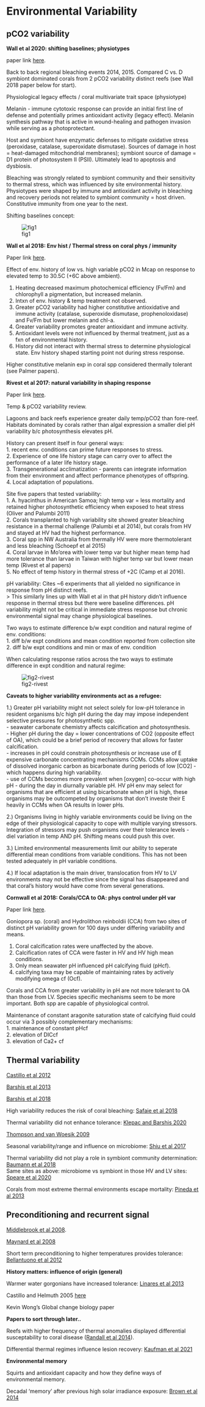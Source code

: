# Environmental Variability

## pCO2 variability {-}

**Wall et al 2020: shifting baselines; physiotypes**

paper link [here](https://www.biorxiv.org/content/biorxiv/early/2020/08/11/2020.04.23.056457.full.pdf).

Back to back regional bleaching events 2014, 2015. Compared C vs. D symbiont dominated corals from 2 pCO2 variability distinct reefs (see Wall 2018 paper below for start).   

Physiological legacy effects / coral multivariate trait space (physiotype)

Melanin - immune cytotoxic response can provide an initial first line of defense and potentially primes antioxidant activity (legacy effect). Melanin synthesis pathway that is active in wound-healing and pathogen invasion while serving as a photoprotectant.

Host and symbiont have enzymatic defenses to mitigate oxidative stress (peroxidase, catalase, superoxidate dismutase). Sources of damage in host = heat-damaged mitochondrial membranes); symbiont source of damage = D1 protein of photosystem II (PSII). Ultimately lead to apoptosis and dysbiosis.

Bleaching was strongly related to symbiont community and their sensitivity to thermal stress, which was influenced by site environmental history. Physiotypes were shaped by immune and antioxidant activity in bleaching and recovery periods not related to symbiont community = host driven. Constitutive immunity from one year to the next.

Shifting baselines concept:

![fig1](https://github.com/emmastrand/EmmaStrand_Notebook/blob/master/Comprehensive-Exams/Thermal-History/Walletal2020.png?raw=true)

**Wall et al 2018: Env hist / Thermal stress on coral phys / immunity**

Paper link [here](https://par.nsf.gov/servlets/purl/10056422).

Effect of env. history of low vs. high variable pCO2 in Mcap on response to elevated temp to 30.5C (+6C above ambient).

1. Heating decreased maximum photochemical efficiency (Fv/Fm) and chlorophyll a pigmentation, but increased melanin.  
2. Intxn of env. history & temp treatment not observed.  
3. Greater pCO2 variability had higher constitutive antioxidative and immune activity (catalase, superoxide dismutase, prophenoloxidase) and Fv/Fm but lower melanin and chl-a.  
4. Greater variability promotes greater antioxidant and immune activity.  
5. Antioxidant levels were not influenced by thermal treatment, just as a fxn of environmental history.  
6. History did not interact with thermal stress to determine physiological state. Env history shaped starting point not during stress response.

Higher constitutive melanin exp in coral spp considered thermally tolerant (see Palmer papers).

**Rivest et al 2017: natural variability in shaping response**

Paper link [here](https://link.springer.com/content/pdf/10.1007/s40641-017-0082-x.pdf).

Temp & pCO2 variability review.

Lagoons and back reefs experience greater daily temp/pCO2 than fore-reef. Habitats dominated by corals rather than algal expression a smaller diel pH variability b/c photosynthesis elevates pH.

History can present itself in four general ways:  
1. recent env. conditions can prime future responses to stress.  
2. Experience of one life history stage can carry over to affect the performance of a later life history stage.  
3. Transgenerational acclimatization - parents can integrate information from their environment and affect performance phenotypes of offspring.  
4. Local adaptation of populations.

Site five papers that tested variability:  
1. A. hyacinthus in American Samoa; high temp var = less mortality  and retained higher photosynthetic efficiency when exposed to heat stress (Oliver and Palumbi 2011)  
2. Corals transplanted to high variability site showed greater bleaching resistance in a thermal challenge (Palumbi et al 2014), but corals from HV and stayed at HV had the highest performance.   
3. Coral spp in NW Australia from thermally HV were more thermotolerant and less bleaching (Schoepf et al 2015)  
4. Coral larvae in Mo'orea with lower temp var but higher mean temp had more tolerance than larvae in Taiwan with higher temp var but lower mean temp (Rivest et al papers)  
5. No effect of temp history in thermal stress of +2C (Camp et al 2016).  

pH variability:
Cites ~6 experiments that all yielded no significance in response from pH distinct reefs.  
> This similarly lines up with Wall et al in that pH history didn't influence response in thermal stress but there were baseline differences. pH variability might not be critical in immediate stress response but chronic environmental signal may change physiological baselines.

Two ways to estimate difference b/w expt condition and natural regime of env. conditions:  
1. diff b/w expt conditions and mean condition reported from collection site  
2. diff b/w expt conditions and min or max of env. condition

When calculating response ratios across the two ways to estimate difference in expt condition and natural regime:  

![fig2-rivest](https://github.com/emmastrand/EmmaStrand_Notebook/blob/master/Comprehensive-Exams/Thermal-History/Rivestetal2017.png?raw=true)

**Caveats to higher variability environments act as a refugee:**  

1.) Greater pH variability might not select solely for low-pH tolerance in resident organisms b/c high pH during the day may impose independent selective pressures for photosynthetic spp.  
- seawater carbonate chemistry affects calcification and photosynthesis.  
- Higher pH during the day = lower concentrations of CO2 (opposite effect of OA), which could be a brief period of recovery that allows for faster calcification.  
- increases in pH could constrain photosynthesis or increase use of E expensive carbonate concentrating mechanisms CCMs. CCMs allow uptake of dissolved inorganic carbon as bicarbonate during periods of low [CO2] - which happens during high variability.  
- use of CCMs becomes more prevalent when [oxygen] co-occur with high pH - during the day in diurnally variable pH. HV pH env may select for organisms that are efficient at using bicarbonate when pH is high, these organisms may be outcompeted by organisms that don't investe their E heavily in CCMs when OA results in lower pHs.  

2.) Organisms living in highly variable environments could be living on the edge of their physiological capacity to cope with multiple varying stressors. Integration of stressors may push organisms over their tolerance levels - diel variation in temp AND pH. Shifting means could push this over.  

3.) Limited environmental measurements limit our ability to seperate differential mean conditions from variable conditions. This has not been tested adequately in pH variable conditions.

4.) If local adaptation is the main driver, translocation from HV to LV environments may not be effective since the signal has disappeared and that coral's history would have come from several generations.

**Cornwall et al 2018: Corals/CCA to OA: phys control under pH var**

Paper link [here](https://royalsocietypublishing.org/doi/pdf/10.1098/rspb.2018.1168).

Goniopora sp. (coral) and Hydrolithon reinboldii (CCA) from two sites of distinct pH variability grown for 100 days under differing variability and means.

1. Coral calcification rates were unaffected by the above.  
2. Calcification rates of CCA were faster in HV and HV high mean conditions.  
3. Only mean seawater pH influenced pH calcifying fluid (pHcf).  
4. calcifying taxa may be capable of maintaining rates by actively modifying omega cf (Ocf).  

Corals and CCA from greater variability in pH are not more tolerant to OA than those from LV. Species specific mechanisms seem to be more important. Both spp are capable of physiological control.

Maintenance of constant aragonite saturation state of calcifying fluid could occur via 3 possibly complementary mechanisms:  
1. maintenance of constant pHcf  
2. elevation of DICcf  
3. elevation of Ca2+ cf  

## Thermal variability {-}

[Castillo et al 2012](https://www.nature.com/articles/nclimate1577.pdf)

[Barshis et al 2013](https://www.pnas.org/content/pnas/110/4/1387.full.pdf)

[Barshis et al 2018](https://jeb.biologists.org/content/jexbio/221/24/jeb188581.full.pdf)

High variability reduces the risk of coral bleaching: [Safaie et al 2018](https://www.nature.com/articles/s41467%20018%2004074%202)

Thermal variability did not enhance tolerance: [Klepac and Barshis 2020](https://royalsocietypublishing.org/doi/full/10.1098/rspb.2020.1379)

[Thompson and van Woesik 2009](https://royalsocietypublishing.org/doi/pdf/10.1098/rspb.2009.0591?casa_token=jCoc80ValSgAAAAA:kE5yyWuPR5V5TbFDIQGdPb0w7-PPMfQMqlTYEZkIH7Nbgnb5-sKtmZO76aMWiFGwGtqs8tko5UNCwsI)

Seasonal variability/range and influence on microbiome: [Shiu et al 2017](https://www.nature.com/articles/s41598-017-14927-3/briefing/signup/)

Thermal variability did not play a role in symbiont community determination: [Baumann et al 2018](https://link.springer.com/article/10.1007/s00248-017-1096-6)  
Same sites as above: microbiome vs symbiont in those HV and LV sites: [Speare et al 2020](https://onlinelibrary.wiley.com/doi/pdf/10.1111/mec.15497?casa_token=Swd_mEpWHhIAAAAA:vVFU01FtXpVy--7dWFU4-kLOxCY921uRQJHempithQiWteR_3XL_IgdtXfNuL8GynD2AD2KiHc3DgMxX)

Corals from most extreme thermal environments escape mortality: [Pineda et al 2013](https://aslopubs.onlinelibrary.wiley.com/doi/pdfdirect/10.4319/lo.2013.58.5.1531)

## Preconditioning and recurrent signal {-}

[Middlebrook et al 2008](https://jeb.biologists.org/content/jexbio/211/7/1050.full.pdf).

[Maynard et al 2008](https://link.springer.com/content/pdf/10.1007/s00227-008-1015-y.pdf)

Short term preconditioning to higher temperatures provides tolerance: [Bellantuono et al 2012](https://royalsocietypublishing.org/doi/pdf/10.1098/rspb.2011.1780)

**History matters: influence of origin (general)**

Warmer water gorgonians have increased tolerance: [Linares et al 2013](https://www.sciencedirect.com/science/article/pii/S0141113613000743?casa_token=why3jFweb3cAAAAA:aknTxZ89KEgXaW3pu1doFDpL-AKpJUSA84TgEY0d3z79wciMmI58vN5es5RRPryP6b3lNptrD8A)

Castillo and Helmuth 2005 [here](https://link.springer.com/article/10.1007/s00227-005-0046-x)

Kevin Wong's Global change biology paper

**Papers to sort through later..**

Reefs with higher frequency of thermal anomalies displayed differential susceptability to coral disease ([Randall et al 2014](https://esajournals.onlinelibrary.wiley.com/doi/pdf/10.1890/13-0774.1?casa_token=J6jJeDbwpSsAAAAA:sKK-bZtFpm9FMSi4Q24yr_YTQLuoyb5c-gNUoeLKBJixUYhR-1pZJvFNoEaxVNcYNNb2QlbymYX-UNaY)).

Differential thermal regimes influence lesion recovery: [Kaufman et al 2021](https://link.springer.com/article/10.1007/s00338-020-02025-2)

**Environmental memory**

Squirts and antioxidant capacity and how they define ways of environmental memory.

Decadal 'memory' after previous high solar irradiance exposure: [Brown et al 2014](https://link.springer.com/article/10.1007/s00227-014-2596-2)
